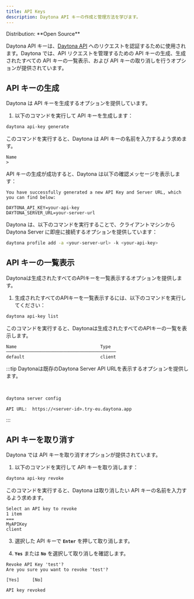 ```yaml
---
title: API Keys
description: Daytona API キーの作成と管理方法を学びます。
---
```



<Label>
  Distribution: **Open Source**
</Label>

Daytona API キーは、[Daytona API](/docs/tools/api) へのリクエストを認証するために使用されます。Daytona では、API リクエストを管理するための API キーの生成、生成されたすべての API キーの一覧表示、および API キーの取り消しを行うオプションが提供されています。

## API キーの生成

Daytona は API キーを生成するオプションを提供しています。

1. 以下のコマンドを実行して API キーを生成します：

```bash
daytona api-key generate
```

このコマンドを実行すると、Daytona は API キーの名前を入力するよう求めます。

```text
Name
>
```

API キーの生成が成功すると、Daytona は以下の確認メッセージを表示します：

```text
You have successfully generated a new API Key and Server URL, which you can find below:

DAYTONA_API_KEY=your-api-key
DAYTONA_SERVER_URL=your-server-url
```

Daytona は、以下のコマンドを実行することで、クライアントマシンから Daytona Server に即座に接続するオプションを提供しています：

```bash
daytona profile add -a <your-server-url> -k <your-api-key>
```

## API キーの一覧表示

Daytonaは生成されたすべてのAPIキーを一覧表示するオプションを提供します。

1. 生成されたすべてのAPIキーを一覧表示するには、以下のコマンドを実行してください：

```bash
daytona api-key list
```

このコマンドを実行すると、Daytonaは生成されたすべてのAPIキーの一覧を表示します。

```text
Name                                Type
──────────────────────────────────────────
default                             client
```

:::tip
Daytonaは既存のDaytona Server API URLを表示するオプションを提供します。

<br />

```bash
daytona server config
```

```text
API URL:  https://<server-id>.try-eu.daytona.app
```

:::

## API キーを取り消す

Daytona では API キーを取り消すオプションが提供されています。

1. 以下のコマンドを実行して API キーを取り消します：

```bash
daytona api-key revoke
```

このコマンドを実行すると、Daytona は取り消したい API キーの名前を入力するよう求めます。

```text
Select an API key to revoke
1 item
===
MyAPIKey
client
```

3. 選択した API キーで **`Enter`** を押して取り消します。

4. **`Yes`** または **`No`** を選択して取り消しを確認します。

```text
Revoke API Key 'test'?
Are you sure you want to revoke 'test'?

[Yes]     [No]
```

```text
API key revoked
```
